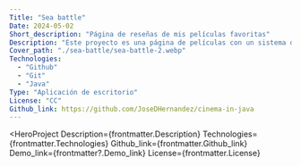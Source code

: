 ```yaml
---
Title: "Sea battle"
Date: 2024-05-02
Short_description: "Página de reseñas de mis películas favoritas"
Description: "Este proyecto es una página de películas con un sistema de reseñas, en el cual utilice.."
Cover_path: "./sea-battle/sea-battle-2.webp"
Technologies:
  - "Github"
  - "Git"
  - "Java"
Type: "Aplicación de escritorio"
License: "CC"
Github_link: https://github.com/JoseDHernandez/cinema-in-java
---
```



<HeroProject
  Description={frontmatter.Description}
  Technologies={frontmatter.Technologies}
  Github_link={frontmatter.Github_link}
  Demo_link={frontmatter?.Demo_link}
  License={frontmatter.License}
>

</HeroProject>
